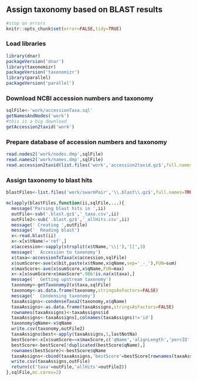 ## Assign taxonomy based on BLAST results

```r
#stop on errors
knitr::opts_chunk$set(error=FALSE,tidy=TRUE)
```

### Load libraries
```r
library(dnar)
packageVersion('dnar')
library(taxonomizr)
packageVersion('taxonomizr')
library(parallel)
packageVersion('parallel')
```

### Download NCBI accession numbers and taxonomy
```r
sqlFile<-'work/accessionTaxa.sql'
getNamesAndNodes('work')
#this is a big download
getAccession2taxid('work')
```

### Prepare database of accession numbers and taxonomy
```r
read.nodes2('work/nodes.dmp',sqlFile)
read.names2('work/names.dmp',sqlFile)
read.accession2taxid(list.files('work','accession2taxid.gz$',full.names=TRUE),sqlFile,overwrite=TRUE)
```

### Assign taxonomy to blast hits
```r
blastFiles<-list.files('work/swarmPair','\\.blast\\.gz$',full.names=TRUE)

mclapply(blastFiles,function(ii,sqlFile,...){
  message('Parsing blast hits in ',ii)
  outFile<-sub('.blast.gz$','_taxa.csv',ii)
  outFile2<-sub('.blast.gz$','_allHits.csv',ii)
  message(' Creating ',outFile)
  message('  Reading blast')
  x<-read.blast(ii)
  x<-x[x$tName!='ref',]
  x$accession<-sapply(strsplit(x$tName,'\\|'),'[[',3)
  message('  Accession to taxonomy')
  x$taxa<-accessionToTaxa(x$accession,sqlFile)
  x$sumScore<-ave(x$bit,paste(x$tName,x$qName,sep='_-_'),FUN=sum)
  x$maxScore<-ave(x$sumScore,x$qName,FUN=max)
  x<-x[x$sumScore>x$maxScore*.98&!is.na(x$taxa),]
  message('  Getting upstream taxonomy')
  taxonomy<-getTaxonomy2(x$taxa,sqlFile)
  taxonomy<-as.data.frame(taxonomy,stringsAsFactors=FALSE)
  message('  Condensing taxonomy')
  taxaAssigns<-condenseTaxa2(taxonomy,x$qName)
  taxaAssigns<-as.data.frame(taxaAssigns,stringsAsFactors=FALSE)
  rownames(taxaAssigns)<-taxaAssigns$id
  taxaAssigns<-taxaAssigns[,colnames(taxaAssigns)!='id']
  taxonomy$qName<-x$qName
  write.csv(taxonomy,outFile2)
  taxaAssigns$best<-apply(taxaAssigns,1,lastNotNa)
  bestScore<-x[x$sumScore==x$maxScore,c('qName','alignLength','percID','sumScore')]
  bestScore<-bestScore[!duplicated(bestScore$qName),]
  rownames(bestScore)<-bestScore$qName
  taxaAssigns<-cbind(taxaAssigns,'bestScore'=bestScore[rownames(taxaAssigns),c('sumScore')])
  write.csv(taxaAssigns,outFile)
  return(c('taxa'=outFile,'allHits'=outFile2))
},sqlFile,mc.cores=2)
```
